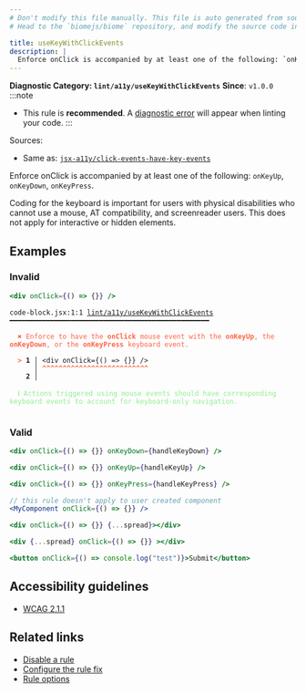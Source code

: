 ```yaml
---
# Don't modify this file manually. This file is auto generated from source, and you will lose your changes next time the website is built.
# Head to the `biomejs/biome` repository, and modify the source code in there.

title: useKeyWithClickEvents
description: |
  Enforce onClick is accompanied by at least one of the following: `onKeyUp`, `onKeyDown`, `onKeyPress`.
---
```


**Diagnostic Category: `lint/a11y/useKeyWithClickEvents`**
<Tabs>
<TabItem label="JSX and TSX" icon="seti:javascript">
**Since**: `v1.0.0`
:::note
- This rule is **recommended**. A [diagnostic error](/reference/diagnostics#error) will appear when linting your code.
:::

Sources: 
- Same as: <a href="https://github.com/jsx-eslint/eslint-plugin-jsx-a11y/blob/main/docs/rules/click-events-have-key-events.md" target="_blank"><code>jsx-a11y/click-events-have-key-events</code></a>

Enforce onClick is accompanied by at least one of the following: `onKeyUp`, `onKeyDown`, `onKeyPress`.

Coding for the keyboard is important for users with physical disabilities who cannot use a mouse, AT compatibility, and screenreader users.
This does not apply for interactive or hidden elements.

## Examples

### Invalid

```jsx
<div onClick={() => {}} />
```

<pre class="language-text"><code class="language-text">code-block.jsx:1:1 <a href="https://biomejs.dev/linter/rules/use-key-with-click-events">lint/a11y/useKeyWithClickEvents</a> ━━━━━━━━━━━━━━━━━━━━━━━━━━━━━━━━━━━━━━━━━━━━━━━━━<br /><br />  <strong><span style="color: Tomato;">✖</span></strong> <span style="color: Tomato;">Enforce to have the </span><span style="color: Tomato;"><strong>onClick</strong></span><span style="color: Tomato;"> mouse event with the </span><span style="color: Tomato;"><strong>onKeyUp</strong></span><span style="color: Tomato;">, the </span><span style="color: Tomato;"><strong>onKeyDown</strong></span><span style="color: Tomato;">, or the </span><span style="color: Tomato;"><strong>onKeyPress</strong></span><span style="color: Tomato;"> keyboard event.</span><br />  <br />  <strong><span style="color: Tomato;">&gt;</span></strong> <strong>1 │ </strong>&lt;div onClick=&#123;() =&gt; &#123;&#125;&#125; /&gt;<br />   <strong>   │ </strong><strong><span style="color: Tomato;">^</span></strong><strong><span style="color: Tomato;">^</span></strong><strong><span style="color: Tomato;">^</span></strong><strong><span style="color: Tomato;">^</span></strong><strong><span style="color: Tomato;">^</span></strong><strong><span style="color: Tomato;">^</span></strong><strong><span style="color: Tomato;">^</span></strong><strong><span style="color: Tomato;">^</span></strong><strong><span style="color: Tomato;">^</span></strong><strong><span style="color: Tomato;">^</span></strong><strong><span style="color: Tomato;">^</span></strong><strong><span style="color: Tomato;">^</span></strong><strong><span style="color: Tomato;">^</span></strong><strong><span style="color: Tomato;">^</span></strong><strong><span style="color: Tomato;">^</span></strong><strong><span style="color: Tomato;">^</span></strong><strong><span style="color: Tomato;">^</span></strong><strong><span style="color: Tomato;">^</span></strong><strong><span style="color: Tomato;">^</span></strong><strong><span style="color: Tomato;">^</span></strong><strong><span style="color: Tomato;">^</span></strong><strong><span style="color: Tomato;">^</span></strong><strong><span style="color: Tomato;">^</span></strong><strong><span style="color: Tomato;">^</span></strong><strong><span style="color: Tomato;">^</span></strong><strong><span style="color: Tomato;">^</span></strong><br />    <strong>2 │ </strong><br />  <br />  <strong><span style="color: lightgreen;">ℹ</span></strong> <span style="color: lightgreen;">Actions triggered using mouse events should have corresponding keyboard events to account for keyboard-only navigation.</span><br />  <br /></code></pre>

### Valid

```jsx
<div onClick={() => {}} onKeyDown={handleKeyDown} />
```

```jsx
<div onClick={() => {}} onKeyUp={handleKeyUp} />
```

```jsx
<div onClick={() => {}} onKeyPress={handleKeyPress} />
```

```jsx
// this rule doesn't apply to user created component
<MyComponent onClick={() => {}} />
```

```jsx
<div onClick={() => {}} {...spread}></div>
```

```jsx
<div {...spread} onClick={() => {}} ></div>
```

```jsx
<button onClick={() => console.log("test")}>Submit</button>
```

## Accessibility guidelines

- [WCAG 2.1.1](https://www.w3.org/WAI/WCAG21/Understanding/keyboard)

## Related links

- [Disable a rule](/linter/#disable-a-lint-rule)
- [Configure the rule fix](/linter#configure-the-rule-fix)
- [Rule options](/linter/#rule-options)

</TabItem>
</Tabs>

